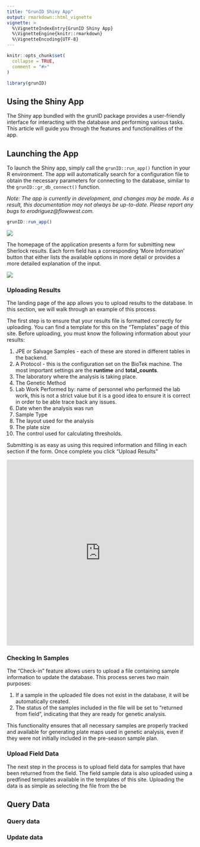 ```yaml
---
title: "GrunID Shiny App"
output: rmarkdown::html_vignette
vignette: >
  %\VignetteIndexEntry{GrunID Shiny App}
  %\VignetteEngine{knitr::rmarkdown}
  %\VignetteEncoding{UTF-8}
---
```


```r
knitr::opts_chunk$set(
  collapse = TRUE,
  comment = "#>"
)
```

```r
library(grunID)
```

## Using the Shiny App

The Shiny app bundled with the grunID package provides a user-friendly interface for interacting with the database and performing various tasks. This article will guide you through the features and functionalities of the app.

## Launching the App

To launch the Shiny app, simply call the `grunID::run_app()` function in your R environment. The app will automatically search for a configuration file to obtain the necessary parameters for connecting to the database, similar to the `grunID::gr_db_connect()` function.

*Note: The app is currently in development, and changes may be made. As a result, this documentation may not always be up-to-date. Please report any bugs to erodriguez@flowwest.com.*

```r
grunID::run_app()
```

![](assets/app-landing.png)


The homepage of the application presents a form for submitting new Sherlock results. Each form field has a corresponding 'More Information' button that either lists the available options in more detail or provides a more detailed explanation of the input.


![](assets/grunid-app-more-info.gif)

### Uploading Results

The landing page of the app allows you to upload results to the database. In this section, we will walk through an example of this process.

The first step is to ensure that your results file is formatted correctly for uploading. You can find a template for this on the "Templates" page of this site. Before uploading, you must know the following information about your results:

1. JPE or Salvage Samples - each of these are stored in different tables in the backend. 
2. A Protocol - this is the configuration set on the BioTek machine. The most important settings are the **runtime** and **total\_counts**.
3. The laboratory where the analysis is taking place.
4. The Genetic Method
5. Lab Work Performed by: name of personnel who performed the lab work, this is not a strict value but it is a good idea to ensure it is correct in order to be able trace back any issues.
6. Date when the analysis was run
7. Sample Type
8. The layout used for the analysis
9. The plate size
10. The control used for calculating thresholds. 

Submitting is as easy as using this required information and filling in each section if the form. Once complete you click "Upload Results"

<iframe width="100%" height="500" src="https://www.youtube.com/embed/2oe8iLaBTJM" frameborder="0" allowfullscreen></iframe>


### Checking In Samples

The "Check-in" feature allows users to upload a file containing sample information to update the database. This process serves two main purposes:

1. If a sample in the uploaded file does not exist in the database, it will be automatically created.
2. The status of the samples included in the file will be set to "returned from field", indicating that they are ready for genetic analysis.

This functionality ensures that all necessary samples are properly tracked and available for generating plate maps used in genetic analysis, even if they were not initially included in the pre-season sample plan.

### Upload Field Data

The next step in the process is to upload field data for samples that have been returned from the field. The field sample data
is also uploaded using a predfined templates available in the templates of this site. Uploading the data is as simple as 
selecting the file from the be


## Query Data

### Query data

### Update data
